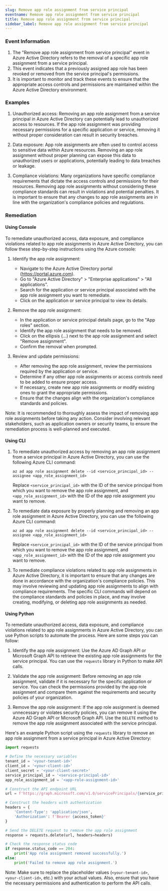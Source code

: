 ```yaml
--- 
slug: Remove app role assignment from service principal
eventname: Remove app role assignment from service principal
title: Remove app role assignment from service principal
sidebar_label: Remove app role assignment from service principal
---
```

                       
### Event Information

1. The "Remove app role assignment from service principal" event in Azure Active Directory refers to the removal of a specific app role assignment from a service principal.
2. This event indicates that a previously assigned app role has been revoked or removed from the service principal's permissions.
3. It is important to monitor and track these events to ensure that the appropriate access controls and permissions are maintained within the Azure Active Directory environment.


### Examples

1. Unauthorized access: Removing an app role assignment from a service principal in Azure Active Directory can potentially lead to unauthorized access to resources. If the app role assignment was providing necessary permissions for a specific application or service, removing it without proper consideration can result in security breaches.

2. Data exposure: App role assignments are often used to control access to sensitive data within Azure resources. Removing an app role assignment without proper planning can expose this data to unauthorized users or applications, potentially leading to data breaches or leakage.

3. Compliance violations: Many organizations have specific compliance requirements that dictate the access controls and permissions for their resources. Removing app role assignments without considering these compliance standards can result in violations and potential penalties. It is important to ensure that any changes to app role assignments are in line with the organization's compliance policies and regulations.

### Remediation

#### Using Console

To remediate unauthorized access, data exposure, and compliance violations related to app role assignments in Azure Active Directory, you can follow these step-by-step instructions using the Azure console:

1. Identify the app role assignment: 
   - Navigate to the Azure Active Directory portal (https://portal.azure.com).
   - Go to "Azure Active Directory" > "Enterprise applications" > "All applications".
   - Search for the application or service principal associated with the app role assignment you want to remediate.
   - Click on the application or service principal to view its details.

2. Remove the app role assignment:
   - In the application or service principal details page, go to the "App roles" section.
   - Identify the app role assignment that needs to be removed.
   - Click on the ellipsis (...) next to the app role assignment and select "Remove assignment".
   - Confirm the removal when prompted.

3. Review and update permissions:
   - After removing the app role assignment, review the permissions required by the application or service.
   - Determine if any other app role assignments or access controls need to be added to ensure proper access.
   - If necessary, create new app role assignments or modify existing ones to grant the appropriate permissions.
   - Ensure that the changes align with the organization's compliance standards and policies.

Note: It is recommended to thoroughly assess the impact of removing app role assignments before taking any action. Consider involving relevant stakeholders, such as application owners or security teams, to ensure the remediation process is well-planned and executed.

#### Using CLI

1. To remediate unauthorized access by removing an app role assignment from a service principal in Azure Active Directory, you can use the following Azure CLI command:

   ```
   az ad app role assignment delete --id <service_principal_id> --assignee <app_role_assignment_id>
   ```

   Replace `<service_principal_id>` with the ID of the service principal from which you want to remove the app role assignment, and `<app_role_assignment_id>` with the ID of the app role assignment you want to remove.

2. To remediate data exposure by properly planning and removing an app role assignment in Azure Active Directory, you can use the following Azure CLI command:

   ```
   az ad app role assignment delete --id <service_principal_id> --assignee <app_role_assignment_id>
   ```

   Replace `<service_principal_id>` with the ID of the service principal from which you want to remove the app role assignment, and `<app_role_assignment_id>` with the ID of the app role assignment you want to remove.

3. To remediate compliance violations related to app role assignments in Azure Active Directory, it is important to ensure that any changes are done in accordance with the organization's compliance policies. This may involve reviewing and updating app role assignments to align with compliance requirements. The specific CLI commands will depend on the compliance standards and policies in place, and may involve creating, modifying, or deleting app role assignments as needed.

#### Using Python

To remediate unauthorized access, data exposure, and compliance violations related to app role assignments in Azure Active Directory, you can use Python scripts to automate the process. Here are some steps you can follow:

1. Identify the app role assignment: Use the Azure AD Graph API or Microsoft Graph API to retrieve the existing app role assignments for the service principal. You can use the `requests` library in Python to make API calls.

2. Validate the app role assignment: Before removing an app role assignment, validate if it is necessary for the specific application or service. You can check the permissions provided by the app role assignment and compare them against the requirements and security policies of your organization.

3. Remove the app role assignment: If the app role assignment is deemed unnecessary or violates security policies, you can remove it using the Azure AD Graph API or Microsoft Graph API. Use the `DELETE` method to remove the app role assignment associated with the service principal.

Here's an example Python script using the `requests` library to remove an app role assignment from a service principal in Azure Active Directory:

```python
import requests

# Define the necessary variables
tenant_id = '<your-tenant-id>'
client_id = '<your-client-id>'
client_secret = '<your-client-secret>'
service_principal_id = '<service-principal-id>'
app_role_assignment_id = '<app-role-assignment-id>'

# Construct the API endpoint URL
url = f'https://graph.microsoft.com/v1.0/servicePrincipals/{service_principal_id}/appRoleAssignedTo/{app_role_assignment_id}'

# Construct the headers with authentication
headers = {
    'Content-Type': 'application/json',
    'Authorization': f'Bearer {access_token}'
}

# Send the DELETE request to remove the app role assignment
response = requests.delete(url, headers=headers)

# Check the response status code
if response.status_code == 204:
    print('App role assignment removed successfully.')
else:
    print('Failed to remove app role assignment.')
```

Note: Make sure to replace the placeholder values (`<your-tenant-id>`, `<your-client-id>`, etc.) with your actual values. Also, ensure that you have the necessary permissions and authentication to perform the API calls.


 